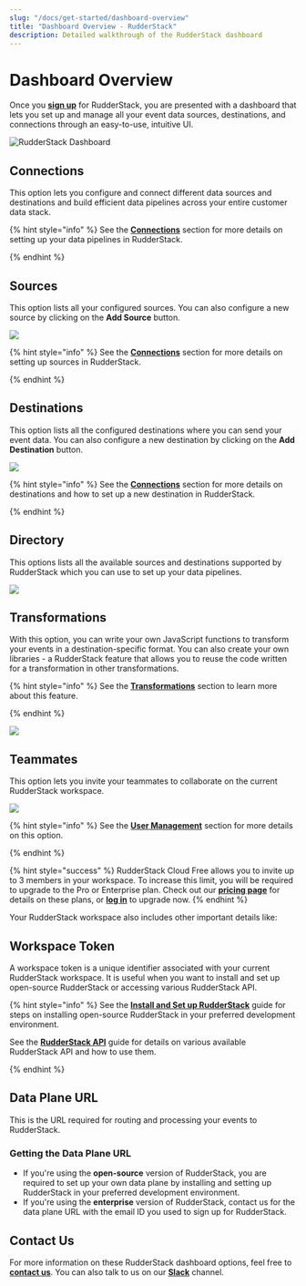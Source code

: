 ```yaml
---
slug: "/docs/get-started/dashboard-overview"
title: "Dashboard Overview - RudderStack"
description: Detailed walkthrough of the RudderStack dashboard
---
```


# Dashboard Overview

Once you [**sign up**](https://app.rudderlabs.com/signup?type=freetrial) for RudderStack, you are presented with a dashboard that lets you set up and manage all your event data sources, destinations, and connections through an easy-to-use, intuitive UI.

![RudderStack Dashboard](../../.gitbook/assets/1%20%2818%29.png)

## Connections

This option lets you configure and connect different data sources and destinations and build efficient data pipelines across your entire customer data stack.

{% hint style="info" %}
See the [**Connections**](../../connections/) section for more details on setting up your data pipelines in RudderStack.

{% endhint %}

## Sources

This option lists all your configured sources. You can also configure a new source by clicking on the **Add Source** button.

![](../../.gitbook/assets/2%20%2824%29.png)

{% hint style="info" %}
See the [**Connections**](../../connections/) section for more details on setting up sources in RudderStack.

{% endhint %}

## Destinations

This option lists all the configured destinations where you can send your event data. You can also configure a new destination by clicking on the **Add Destination** button.

![](../../.gitbook/assets/3%20%2821%29.png)

{% hint style="info" %}
See the [**Connections**](../../connections/) section for more details on destinations and how to set up a new destination in RudderStack.

{% endhint %}

## Directory

This options lists all the available sources and destinations supported by RudderStack which you can use to set up your data pipelines.

![](../../.gitbook/assets/4%20%2821%29.png)

## Transformations

With this option, you can write your own JavaScript functions to transform your events in a destination-specific format. You can also create your own libraries - a RudderStack feature that allows you to reuse the code written for a transformation in other transformations.

{% hint style="info" %}
See the [**Transformations**](../../adding-a-new-user-transformation-in-rudderstack/) section to learn more about this feature.

{% endhint %}

![](../../.gitbook/assets/5%20%2821%29.png)

## Teammates

This option lets you invite your teammates to collaborate on the current RudderStack workspace.

![](../../.gitbook/assets/7%20%2814%29.png)

{% hint style="info" %}
See the [**User Management**](user-management.md) section for more details on this option.

{% endhint %}

{% hint style="success" %}
RudderStack Cloud Free allows you to invite up to 3 members in your workspace.
To increase this limit, you will be required to upgrade to the Pro or
Enterprise plan. Check out our [**pricing
page**](https://rudderstack.com/pricing/) for details on these plans, or
[**log in**](http://app.rudderstack.com/upgrade) to upgrade now.
{% endhint %}

Your RudderStack workspace also includes other important details like:

## Workspace Token

A workspace token is a unique identifier associated with your current RudderStack workspace. It is useful when you want to install and set up open-source RudderStack or accessing various RudderStack API.

{% hint style="info" %}
See the [**Install and Set up RudderStack**](../installing-and-setting-up-rudderstack/) guide for steps on installing open-source RudderStack in your preferred development environment.

See the [**RudderStack API**](../../rudderstack-api/) guide for details on various available RudderStack API and how to use them.

{% endhint %}

## Data Plane URL

This is the URL required for routing and processing your events to RudderStack.

### **Getting the Data Plane URL**

- If you're using the **open-source** version of RudderStack, you are required to set up your own data plane by installing and setting up RudderStack in your preferred development environment.
- If you're using the **enterprise** version of RudderStack, contact us for the data plane URL with the email ID you used to sign up for RudderStack.

## Contact Us

For more information on these RudderStack dashboard options, feel free to [**contact us**](mailto:%20docs@rudderstack.com). You can also talk to us on our [**Slack**](https://resources.rudderstack.com/join-rudderstack-slack) channel.

